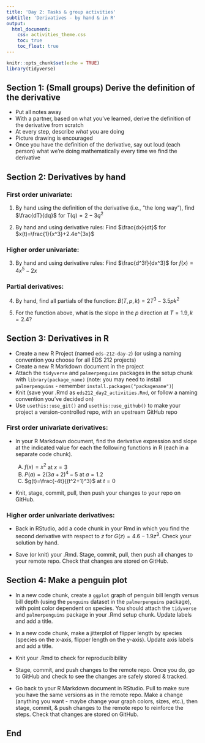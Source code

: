 ```yaml
---
title: 'Day 2: Tasks & group activities'
subtitle: 'Derivatives - by hand & in R'
output: 
  html_document:
    css: activities_theme.css
    toc: true
    toc_float: true
---
```


```r
knitr::opts_chunk$set(echo = TRUE)
library(tidyverse)
```

## Section 1: (Small groups) Derive the definition of the derivative

- Put all notes away
- With a partner, based on what you've learned, derive the definition of the derivative from scratch
- At every step, describe *what* you are doing
- Picture drawing is encouraged
- Once you have the definition of the derivative, say out loud (each person) what we're doing mathematically every time we find the derivative

## Section 2: Derivatives by hand

### First order univariate:

1. By hand using the definition of the derivative (i.e., "the long way"), find $\frac{dT}{dq}$ for $T(q)=2-3q^2$

2. By hand and using derivative rules: Find $\frac{dx}{dt}$ for $x(t)=\frac{1}{x^3}+2.4e^{3x}$


### Higher order univariate: 

3. By hand and using derivative rules: Find $\frac{d^3f}{dx^3}$ for $f(x)=4x^5-2x$

### Partial derivatives: 

4. By hand, find all partials of the function: $B(T,p,k)=2T^3-3.5pk^2$

5. For the function above, what is the slope in the $p$ direction at $T = 1.9, k = 2.4$?

## Section 3: Derivatives in R

- Create a new R Project (named `eds-212-day-2`) (or using a naming convention you choose for all EDS 212 projects)
- Create a new R Markdown document in the project
- Attach the `tidyverse` and `palmerpenguins` packages in the setup chunk with `library(package_name)` (note: you may need to install `palmerpenguins` - remember `install.packages("packagename")`)
- Knit (save your .Rmd as `eds212_day2_activities.Rmd`, or follow a naming convention you've decided on)
- Use `usethis::use_git()` and `usethis::use_github()` to make your project a version-controlled repo, with an upstream GitHub repo

### First order univariate derivatives:

- In your R Markdown document, find the derivative expression and slope at the indicated value for each the following functions in R (each in a separate code chunk).

  A) $f(x)=x^2$ at $x = 3$
  B) $P(a)=2(3a+2)^4-5$ at $a = 1.2$
  C) $g(t)=\frac{-4t}{(t^2+1)^3}$ at $t = 0$

- Knit, stage, commit, pull, then push your changes to your repo on GitHub. 

### Higher order univariate derivatives: 

- Back in RStudio, add a code chunk in your Rmd in which you find the second derivative with respect to $z$ for $G(z)=4.6-1.9z^3$. Check your solution by hand. 

- Save (or knit) your .Rmd. Stage, commit, pull, then push all changes to your remote repo. Check that changes are stored on GitHub. 

## Section 4: Make a penguin plot

- In a new code chunk, create a `ggplot` graph of penguin bill length versus bill depth (using the `penguins` dataset in the `palmerpenguins` package), with point color dependent on species. You should attach the `tidyverse` and `palmerpenguins` package in your .Rmd setup chunk. Update labels and add a title.

- In a new code chunk, make a jitterplot of flipper length by species (species on the x-axis, flipper length on the y-axis). Update axis labels and add a title. 

- Knit your .Rmd to check for reproducibibility

- Stage, commit, and push changes to the remote repo. Once you do, go to GitHub and check to see the changes are safely stored & tracked. 

- Go back to your R Markdown document in RStudio. Pull to make sure you have the same versions as in the remote repo. Make a change (anything you want - maybe change your graph colors, sizes, etc.), then stage, commit, & push changes to the remote repo to reinforce the steps. Check that changes are stored on GitHub. 

## End
